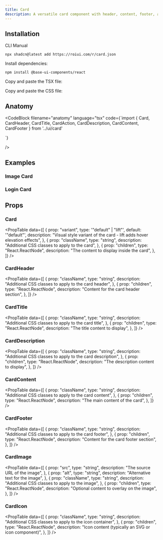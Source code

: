 ```yaml
---
title: Card
description: A versatile card component with header, content, footer, and image support
---
```


<ComponentPreview name="card-demo" />

## Installation

<InstallationTabs>

<InstallationTabsList>
    <InstallationTabsTrigger value="cli">CLI</InstallationTabsTrigger>
    <InstallationTabsTrigger value="manual">Manual</InstallationTabsTrigger>
</InstallationTabsList>

<InstallationTabsContent value="cli">

```package-install
npx shadcn@latest add https://roiui.com/r/card.json
```

</InstallationTabsContent>

<InstallationTabsContent value="manual">

Install dependencies:

```package-install
npm install @base-ui-components/react
```

Copy and paste the TSX file:

<ComponentSource
    src="registry/brook/ui/card/card.tsx"
    title="components/ui/card.tsx"
    collapsible={true}
/>

Copy and paste the CSS file:

<ComponentSource
    src="registry/brook/ui/card/card.module.css"
    title="components/ui/card.module.css"
    language="css"
    collapsible={true}
/>

</InstallationTabsContent>

</InstallationTabs>

## Anatomy

<CodeBlock
filename="anatomy"
  language="tsx"
  code={`import { Card, CardHeader, CardTitle, CardAction,  CardDescription, CardContent, CardFooter } from '../ui/card'

<Card>
    <CardHeader>
        <CardTitle />
        <CardAction />
        <CardDescription />
    </CardHeader>
    <CardContent />
    <CardFooter />
</Card>
`}

/>

## Examples

### Image Card

<ComponentPreview name="card-image" />

### Login Card

<ComponentPreview name="card-login" />

## Props

### Card

<PropTable
    data={[
        {
            prop: "variant",
            type: '"default" | "lift"',
            default: '"default"',
            description:
                "Visual style variant of the card - lift adds hover elevation effects",
        },
        {
            prop: "className",
            type: "string",
            description: "Additional CSS classes to apply to the card",
        },
        {
            prop: "children",
            type: "React.ReactNode",
            description: "The content to display inside the card",
        },
    ]}
/>

### CardHeader

<PropTable
    data={[
        {
            prop: "className",
            type: "string",
            description: "Additional CSS classes to apply to the card header",
        },
        {
            prop: "children",
            type: "React.ReactNode",
            description: "Content for the card header section",
        },
    ]}
/>

### CardTitle

<PropTable
    data={[
        {
            prop: "className",
            type: "string",
            description: "Additional CSS classes to apply to the card title",
        },
        {
            prop: "children",
            type: "React.ReactNode",
            description: "The title content to display",
        },
    ]}
/>

### CardDescription

<PropTable
    data={[
        {
            prop: "className",
            type: "string",
            description: "Additional CSS classes to apply to the card description",
        },
        {
            prop: "children",
            type: "React.ReactNode",
            description: "The description content to display",
        },
    ]}
/>

### CardContent

<PropTable
    data={[
        {
            prop: "className",
            type: "string",
            description: "Additional CSS classes to apply to the card content",
        },
        {
            prop: "children",
            type: "React.ReactNode",
            description: "The main content of the card",
        },
    ]}
/>

### CardFooter

<PropTable
    data={[
        {
            prop: "className",
            type: "string",
            description: "Additional CSS classes to apply to the card footer",
        },
        {
            prop: "children",
            type: "React.ReactNode",
            description: "Content for the card footer section",
        },
    ]}
/>

### CardImage

<PropTable
    data={[
        {
            prop: "src",
            type: "string",
            description: "The source URL of the image",
        },
        {
            prop: "alt",
            type: "string",
            description: "Alternative text for the image",
        },
        {
            prop: "className",
            type: "string",
            description: "Additional CSS classes to apply to the image",
        },
        {
            prop: "children",
            type: "React.ReactNode",
            description: "Optional content to overlay on the image",
        },
    ]}
/>

### CardIcon

<PropTable
    data={[
        {
            prop: "className",
            type: "string",
            description: "Additional CSS classes to apply to the icon container",
        },
        {
            prop: "children",
            type: "React.ReactNode",
            description: "Icon content (typically an SVG or icon component)",
        },
    ]}
/>
